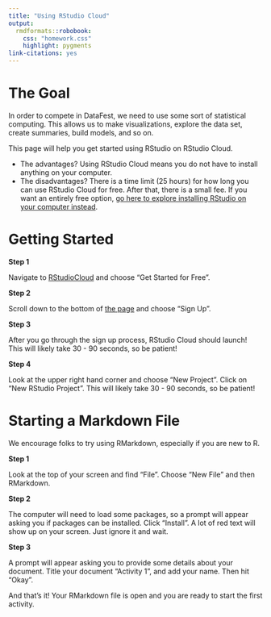 ---
title: "Using RStudio Cloud"
output: 
  rmdformats::robobook:
    css: "homework.css"
    highlight: pygments
link-citations: yes
---

# The Goal

In order to compete in DataFest, we need to use some sort of statistical computing. This allows us to make visualizations, explore the data set, create summaries, build models, and so on. 

This page will help you get started using RStudio on RStudio Cloud. 

- The advantages? Using RStudio Cloud means you do not have to install anything on your computer. 
- The disadvantages? There is a time limit (25 hours) for how long you can use RStudio Cloud for free. After that, there is a small fee. If you want an entirely free option, [go here to explore installing RStudio on your computer instead](https://datafest-prep.github.io//software_installation/). 

# Getting Started 

**Step 1**

Navigate to [RStudioCloud](https://rstudio.cloud/) and choose "Get Started for Free". 

**Step 2**

Scroll down to the bottom of [the page](https://rstudio.cloud/plans/free) and choose "Sign Up".

**Step 3**

After you go through the sign up process, RStudio Cloud should launch! This will likely take 30 - 90 seconds, so be patient! 

**Step 4**

Look at the upper right hand corner and choose "New Project". Click on "New RStudio Project". This will likely take 30 - 90 seconds, so be patient!  

# Starting a Markdown File

We encourage folks to try using RMarkdown, especially if you are new to R. 

**Step 1** 

Look at the top of your screen and find "File". Choose "New File" and then RMarkdown. 

**Step 2**

The computer will need to load some packages, so a prompt will appear asking you if packages can be installed. Click "Install". A lot of red text will show up on your screen. Just ignore it and wait. 

**Step 3**

A prompt will appear asking you to provide some details about your document. Title your document "Activity 1", and add your name. Then hit "Okay". 

And that's it! Your RMarkdown file is open and you are ready to start the first activity. 